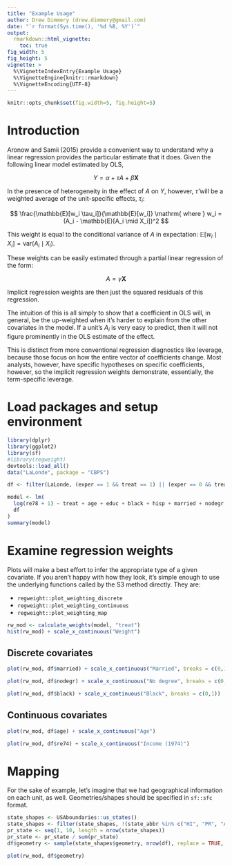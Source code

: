 ```yaml
---
title: "Example Usage"
author: Drew Dimmery (drew.dimmery@gmail.com)
date: "`r format(Sys.time(), '%d %B, %Y')`"
output: 
  rmarkdown::html_vignette:
    toc: true
fig_width: 5
fig_height: 5
vignette: >
  %\VignetteIndexEntry{Example Usage}
  %\VignetteEngine{knitr::rmarkdown}
  %\VignetteEncoding{UTF-8}
---
```


<style type="text/css">
div.main-container {
  max-width: 1800px;
  margin-left: auto;
  margin-right: auto;
}
</style>

```r
knitr::opts_chunk$set(fig.width=5, fig.height=5) 
```

# Introduction

Aronow and Samii (2015) provide a convenient way to understand why a linear regression provides the particular estimate that it does. Given the following linear model estimated by OLS,

$$
Y = \alpha + \tau A + \beta \boldsymbol{X}
$$

In the presence of heterogeneity in the effect of $A$ on $Y$, however, $\hat{\tau}$ will be a weighted average of the unit-specific effects, $\tau_i$:

$$
\frac{\mathbb{E}[w_i \tau_i]}{\mathbb{E}[w_i]} \mathrm{ where } w_i = (A_i - \mathbb{E}[A_i \mid X_i])^2
$$

This weight is equal to the conditional variance of $A$ in expectation: $\mathbb{E}[w_i \mid X_i] = \mathrm{var}(A_i \mid X_i)$.

These weights can be easily estimated through a partial linear regression of the form:

$$
A = \gamma \boldsymbol{X}
$$

Implicit regression weights are then just the squared residuals of this regression.

The intuition of this is all simply to show that a coefficient in OLS will, in general, be the up-weighted when it's harder to explain from the other covariates in the model. If a unit's $A_i$ is very easy to predict, then it will not figure prominently in the OLS estimate of the effect.

This is distinct from more conventional regression diagnostics like leverage, because those focus on how the entire vector of coefficients change. Most analysts, however, have specific hypotheses on specific coefficients, however, so the implicit regression weights demonstrate, essentially, the term-specific leverage.

# Load packages and setup environment

```r
library(dplyr)
library(ggplot2)
library(sf)
#library(regweight)
devtools::load_all()
data("LaLonde", package = "CBPS")

df <- filter(LaLonde, (exper == 1 && treat == 1) || (exper == 0 && treat == 0))

model <- lm(
  log(re78 + 1) ~ treat + age + educ + black + hisp + married + nodegr + log(re74 + 1) + log(re75 + 1) + re74.miss, 
  df
)
summary(model)
```

# Examine regression weights

Plots will make a best effort to infer the appropriate type of a given covariate. If you aren't happy with how they look, it's simple enough to use the underlying functions called by the S3 method directly. They are:

* `regweight::plot_weighting_discrete`
* `regweight::plot_weighting_continuous`
* `regweight::plot_weighting_map`

```r
rw_mod <- calculate_weights(model, "treat")
hist(rw_mod) + scale_x_continuous("Weight")
```

## Discrete covariates
```r
plot(rw_mod, df$married) + scale_x_continuous("Married", breaks = c(0,1))
```

```r
plot(rw_mod, df$nodegr) + scale_x_continuous("No degree", breaks = c(0,1))
```

```r
plot(rw_mod, df$black) + scale_x_continuous("Black", breaks = c(0,1))
```

## Continuous covariates
```r
plot(rw_mod, df$age) + scale_x_continuous("Age")
```

```r
plot(rw_mod, df$re74) + scale_x_continuous("Income (1974)")
```

# Mapping

For the sake of example, let's imagine that we had geographical information on each unit, as well. Geometries/shapes should be specified in `sf::sfc` format.

```r
state_shapes <- USAboundaries::us_states()
state_shapes <- filter(state_shapes, !(state_abbr %in% c("HI", "PR", "AK")))
pr_state <- seq(1, 10, length = nrow(state_shapes))
pr_state <- pr_state / sum(pr_state)
df$geometry <- sample(state_shapes$geometry, nrow(df), replace = TRUE, prob = pr_state)

plot(rw_mod, df$geometry)
```